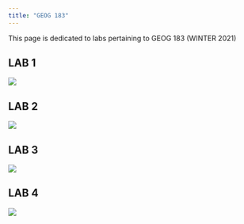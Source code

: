 ```yaml
---
title: "GEOG 183"
---
```



This page is dedicated to labs pertaining to GEOG 183 (WINTER 2021)


## LAB 1 

![](img/LAB-01.png)



## LAB 2 

![](img/ca-covid-geog183.png)




## LAB 3

![](img/lab03_geog183.png)



## LAB 4

![](img/lab4_geog183.png)